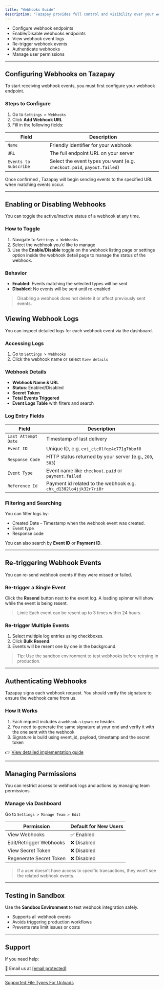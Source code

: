 ```yaml
---
title: "Webhooks Guide"
description: "Tazapay provides full control and visibility over your webhook events. This guide explains how to:"
---
```


* Configure webhook endpoints
* Enable/Disable webhooks endpoints
* View webhook event logs
* Re-trigger webhook events
* Authenticate webhooks
* Manage user permissions

***

## Configuring Webhooks on Tazapay

To start receiving webhook events, you must first configure your webhook endpoint.

### Steps to Configure

1. Go to `Settings > Webhooks`
2. Click **Add Webhook URL**
3. Fill in the following fields:

| Field                 | Description                                                             |
| --------------------- | ----------------------------------------------------------------------- |
| `Name`                | Friendly identifier for your webhook                                    |
| `URL`                 | The full endpoint URL on your server                                    |
| `Events to Subscribe` | Select the event types you want (e.g. `checkout.paid`, `payout.failed`) |

Once confirmed , Tazapay will begin sending events to the specified URL when matching events occur.

***

## Enabling or Disabling Webhooks

You can toggle the active/inactive status of a webhook at any time.

### How to Toggle

1. Navigate to `Settings > Webhooks`
2. Select the webhook you'd like to manage
3. Use the **Enable/Disable** toggle on the webhook listing page or settings option inside the webhook detail page to manage the status of the webhook.

### Behavior

* **Enabled**: Events matching the selected types will be sent
* **Disabled**: No events will be sent until re-enabled

> Disabling a webhook does not delete it or affect previously sent events.

## Viewing Webhook Logs

You can inspect detailed logs for each webhook event via the dashboard.

### Accessing Logs

1. Go to `Settings > Webhooks`
2. Click the webhook name or select `View details`

### Webhook Details

* **Webhook Name & URL**
* **Status**: Enabled/Disabled
* **Secret Token**
* **Total Events Triggered**
* **Event Logs Table** with filters and search

### Log Entry Fields

| Field               | Description                                                      |
| ------------------- | ---------------------------------------------------------------- |
| `Last Attempt Date` | Timestamp of last delivery                                       |
| `Event ID`          | Unique ID, e.g. `evt_ctc0lfqe4e771g7bbof0`                       |
| `Response Code`     | HTTP status returned by your server (e.g., `200`, `503`)         |
| `Event Type`        | Event name like `checkout.paid` or `payment.failed`              |
| `Reference Id`      | Payment id related to the webhook e.g. `chk_d1382lo4jjk32r7ri8r` |

### Filtering and Searching

You can filter logs by:

* Created Date - Timestamp when the webhook event was created.
* Event type
* Response code

You can also search by **Event ID** or **Payment ID**.

***

## Re-triggering Webhook Events

You can re-send webhook events if they were missed or failed.

### Re-trigger a Single Event

Click the **Resend** button next to the event log. A loading spinner will show while the event is being resent.

> Limit: Each event can be resent up to 3 times within 24 hours.

### Re-trigger Multiple Events

1. Select multiple log entries using checkboxes.
2. Click **Bulk Resend**.
3. Events will be resent one by one in the background.

> Tip: Use the sandbox environment to test webhooks before retrying in production.

***

## Authenticating Webhooks

Tazapay signs each webhook request. You should verify the signature to ensure the webhook came from us.

### How It Works

1. Each request includes a `webhook-signature` header.
2. You need to generate the same signature at your end and verify it with the one sent with the webhook
3. Signature is build using event\_id, payload, timestamp and the secret token

👉 [View detailed implementation guide](https://docs.tazapay.com/docs/webhook-authentication)

***

## Managing Permissions

You can restrict access to webhook logs and actions by managing team permissions.

### Manage via Dashboard

Go to `Settings > Manage Team > Edit`

| Permission              | Default for New Users |
| ----------------------- | --------------------- |
| View Webhooks           | ✅ Enabled             |
| Edit/Retrigger Webhooks | ❌ Disabled            |
| View Secret Token       | ❌ Disabled            |
| Regenerate Secret Token | ❌ Disabled            |

> If a user doesn’t have access to specific transactions, they won’t see the related webhook events.

***

## Testing in Sandbox

Use the **Sandbox Environment** to test webhook integration safely.

* Supports all webhook events
* Avoids triggering production workflows
* Prevents rate limit issues or costs

***

## Support

If you need help:

📩 Email us at [\[email protected\]](/cdn-cgi/l/email-protection#681b1d1818071a1c281c091209180911460b0705)

***

[Supported File Types For Uploads](/docs/supported-file-types-for-uploads)
